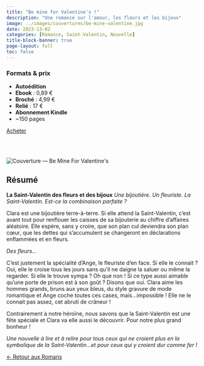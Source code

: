 ---
title: "Be mine for Valentine's !"
description: "Une romance sur l'amour, les fleurs et les bijoux"
image: ../images/couvertures/be-mine-valentine.jpg
date: 2023-13-02
categories: [Romance, Saint-Valentin, Nouvelle]
title-block-banner: true
page-layout: full
toc: false
---
<!-- ===== 1) FORMATS & PRIX EN PREMIER ===== -->
<section class="formats-prix-modern">

<div class="prix-left">
  <h3>Formats & prix</h3>
  <ul>
    <li><strong>Autoédition</strong></li>
    <li><strong>Ebook</strong> : 0,89 €</li>
    <li><strong>Broché</strong> : 4,99 €</li>
    <li><strong>Relié</strong> : 17 €</li>
    <li><strong>Abonnement Kindle</strong></li>
    <li>~150 pages</li>
  </ul>
</div>

<div class="prix-right">
  <a class="btn btn-primary"
     href="https://amzn.eu/d/08aourd"
     target="_blank" rel="noopener noreferrer" role="button" aria-label="Acheter Noël, coups bas et Secret Santa sur Amazon">
     Acheter
  </a>

  <br></br>
</div>

</section>


<!-- ===== 2) DEUX COLONNES (PHOTO À GAUCHE, TEXTE À DROITE) ===== -->
<section class="book-two-col reverse">
<div class="book-cover">
  <img src="../images/couvertures/be-mine-valentine.jpg" alt="Couverture — Be Mine For Valentine's">
</div>
<div class="resume">
## Résumé
**La Saint-Valentin des fleurs et des bijoux**
_Une bijoutière. Un fleuriste. La Saint-Valentin. Est-ce la combinaison parfaite ?_

Clara est une bijoutière terre-à-terre. Si elle attend la Saint-Valentin, c'est avant tout pour renflouer les caisses de sa bijouterie au chiffre d'affaires aléatoire. Elle espère, sans y croire, que son plan cul deviendra son plan cœur, que les dettes qui s'accumulent se changeront en déclarations enflammées et en fleurs.

_Des fleurs..._

C'est justement la spécialité d'Ange, le fleuriste d'en face. Si elle le connait ? Oui, elle le croise tous les jours sans qu'il ne daigne la saluer ou même la regarder. Si elle le trouve sympa ? Oh que non ! Si ce type aussi aimable qu'une porte de prison est à son goût ? Disons que oui. Clara aime les hommes grands, bruns aux yeux bleus, du style gravure de mode romantique et Ange coche toutes ces cases, mais...impossible ! Elle ne le connait pas assez, cet abruti de crâneur !

Contrairement à notre héroïne, nous savons que la Saint-Valentin est une fête spéciale et Clara va elle aussi le découvrir. Pour notre plus grand bonheur !

_Une nouvelle à lire et à relire pour tous ceux qui ne croient plus en la symbolique de la Saint-Valentin...et pour ceux qui y croient dur comme fer !_
</div>
</section>
<!-- ===== 3) RETOUR ===== -->
<div class="back-home">
  <a href="../romans/index.qmd" class="btn-back" role="button" aria-label="Retour aux Romans">
    <span class="arrow">←</span> Retour aux Romans
  </a>
</div>